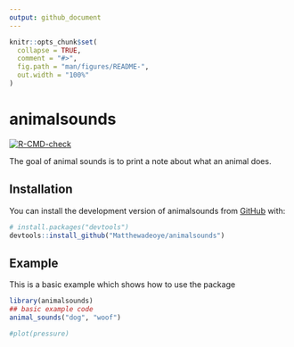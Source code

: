 ```yaml
---
output: github_document
---
```


<!-- README.md is generated from README.Rmd. Please edit that file -->

```r
knitr::opts_chunk$set(
  collapse = TRUE,
  comment = "#>",
  fig.path = "man/figures/README-",
  out.width = "100%"
)
```

# animalsounds

<!-- badges: start -->
[![R-CMD-check](https://github.com/Matthewadeoye/animalsounds/actions/workflows/R-CMD-check.yaml/badge.svg)](https://github.com/Matthewadeoye/animalsounds/actions/workflows/R-CMD-check.yaml)
<!-- badges: end -->

The goal of animal sounds is to print a note about what an animal does.

## Installation

You can install the development version of animalsounds from [GitHub](https://github.com/) with:

``` r
# install.packages("devtools")
devtools::install_github("Matthewadeoye/animalsounds")
```

## Example

This is a basic example which shows how to use the package

```r
library(animalsounds)
## basic example code
animal_sounds("dog", "woof")
```


```r
#plot(pressure)
```
